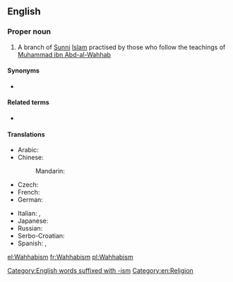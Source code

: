 ==English==
{{wikipedia}}

===Proper noun===
{{en-proper noun|-}}

# {{lb|en|Islam}} A branch of [[Sunni]] [[Islam]] practised by those who follow the teachings of [[w:Muhammad ibn Abd-al-Wahhab|Muhammad ibn Abd-al-Wahhab]]

====Synonyms====
* {{l|en|Salafism}}

====Related terms====
* {{l|en|Wahhabite}}

====Translations====
{{trans-top|branch of Sunni Islam}}
* Arabic: {{t|ar|وَهَّابِيَّة|f}}
* Chinese:
*: Mandarin: {{t|cmn|瓦哈比派|tr=Wǎhābǐ pài|sc=Hani}}
* Czech: {{t|cs|wahhábismus|m}}
* French: {{t+|fr|wahhabisme|m}}
* German: {{t+|de|Wahhabismus|m}}
{{trans-mid}}
* Italian: {{t|it|wahhabismo|m}}, {{t|it|wahabismo|m}}
* Japanese: {{t|ja|ワッハーブ派|tr=Wahhābu-ha|sc=Jpan}}
* Russian: {{t+|ru|ваххаби́зм|m}}
* Serbo-Croatian: {{t|sh|vahabizam|m}}
* Spanish: {{t|es|wahhabismo|m}}, {{t|es|wahabismo|m}}
{{trans-bottom}}

[[Category:English words suffixed with -ism]]
[[Category:en:Religion]]

[[el:Wahhabism]]
[[fr:Wahhabism]]
[[pl:Wahhabism]]